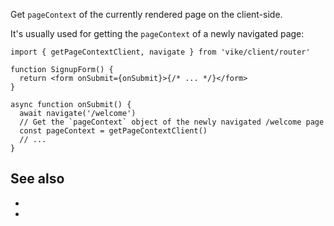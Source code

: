
<ConfigSpec
  env="client"
  global={null}
/>

Get <Link href="/pageContext">`pageContext`</Link> of the currently rendered page on the client-side.

It's usually used for getting the `pageContext` of a newly navigated page:

```tsx
import { getPageContextClient, navigate } from 'vike/client/router'

function SignupForm() {
  return <form onSubmit={onSubmit}>{/* ... */}</form>
}

async function onSubmit() {
  await navigate('/welcome')
  // Get the `pageContext` object of the newly navigated /welcome page
  const pageContext = getPageContextClient()
  // ...
}
```

## See also

- <Link href="/pageContext" />
- <Link href="/navigate" />
